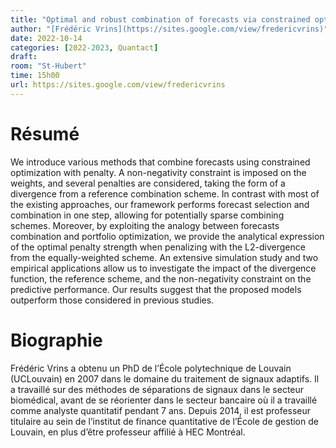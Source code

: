```yaml
---
title: "Optimal and robust combination of forecasts via constrained optimization and shrinkage"
author: "[Frédéric Vrins](https://sites.google.com/view/fredericvrins)"
date: 2022-10-14
categories: [2022-2023, Quantact]
draft: 
room: "St-Hubert"
time: 15h00
url: https://sites.google.com/view/fredericvrins
---
```


# Résumé

We introduce various methods that combine forecasts using constrained optimization with penalty. A non-negativity constraint is imposed on the weights, and several penalties are considered, taking the form of a divergence from a reference combination scheme. In contrast with most of the existing approaches, our framework performs forecast selection and combination in one step, allowing for potentially sparse combining schemes. Moreover, by exploiting the analogy between forecasts combination and portfolio optimization, we provide the analytical expression of the optimal penalty strength when penalizing with the L2-divergence from the equally-weighted scheme. An extensive simulation study and two empirical applications allow us to investigate the impact of the divergence function, the reference scheme, and the non-negativity constraint on the predictive performance. Our results suggest that the proposed models outperform those considered in previous studies.

# Biographie

Frédéric Vrins a obtenu un PhD de l'École polytechnique de Louvain (UCLouvain) en 2007 dans le domaine du traitement de signaux adaptifs. Il a travaillé sur des méthodes de séparations de signaux dans le secteur biomédical, avant de se réorienter dans le secteur bancaire où il a travaillé comme analyste quantitatif pendant 7 ans. Depuis 2014, il est professeur titulaire au sein de l'institut de finance quantitative de l'École de gestion de Louvain, en plus d'être professeur affilié à HEC Montréal.
